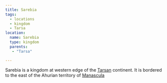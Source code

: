 ```yaml
---
title: Sarebia
tags:
  - locations
  - kingdom
  - Tarsa
location:
  name: Sarebia
  type: kingdom
  parents:
   - "Tarsa"

---
```


Sarebia is a kingdom at western edge of the [Tarsan](/locations/tarsa) 
continent. It is bordered to the east of the Ahurian territory of [Manascula](/locations/manascula)
